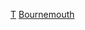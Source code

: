 {{football squad
|name        = 般尼茅夫球員名單 
|teamname    = 伯恩茅斯足球俱乐部
|title       = -{zh-hans:伯恩茅斯; zh-hk:般尼茅夫;}-
|bgcolor=red|textcolor=white|bordercolor=black
|list=<div>
{{football squad2 player|no=3|name={{le|史蒂夫·库克|Steve Cook|-{zh-hans:史蒂夫·库克; zh-hk:史提芬·曲克;}-}}}}
{{football squad2 player|no=4|name=[[劉易斯·曲克|-{zh-hans:刘易斯·库克; zh-hk:劉易斯·曲克;}-]]}}
{{football squad2 player|no=5|name={{le|洛依德·凱利|Lloyd Kelly|-{zh-hans:凯利;zh-hk:基利;zh-tw:凱利;}-}}}}
{{football squad2 player|no=6|name={{le|克里斯·梅菲姆|Chris Mepham|-{zh-hans:梅菲姆;zh-hk:麥菲咸;zh-tw:梅菲姆;}-}}}}
{{football squad2 player|no=7|name=[[大衛·布魯克斯|布魯克斯]]}}
{{football squad2 player|no=8|name=[[謝法臣·拿馬|-{zh-hans:勒马;zh-hk:拿馬;zh-tw:勒馬;}-]]}}
{{football squad2 player|no=9|name=[[多米尼克·索兰克|-{zh-hans:索兰克;zh-hk:蘇蘭基;zh-tw:蘇蘭基;}-]]}}
{{football squad2 player|no=10|name=[[萊安·克里斯蒂|-{zh-hans:克里斯蒂;zh-hk:基士堤;zh-tw:克里斯蒂;}-]]}}
{{football squad2 player|no=11|name={{le|伊美利安·馬孔德斯|Emiliano Marcondes|馬孔德斯}}}}
{{football squad2 player|no=12|name=[[罗比·布拉迪|-{zh-hans:布拉迪; zh-hk:巴拉迪;}-]]}}
{{football squad2 player|no=14|name=[[托德·坎特維爾|-{zh-hans:坎特维尔; zh-hk:簡維;zh-tw:坎特維爾}-]]}}
{{football squad2 player|no=15|name=[[亚当·史密斯 (足球运动员)|-{zh-cn:史密斯;zh-tw:史密斯;zh-hk:史密夫}-]]}}
{{football squad2 player|no=17|name=[[傑克·斯塔西|-{zh-hans:斯塔西; zh-hk:史達斯;zh-tw:斯塔西}-]]}}
{{football squad2 player|no=18|name={{le|賈馬爾·羅威|Jamal Lowe|羅威}}}}
{{football squad2 player|no=19|name=[[儒尼奥尔·斯塔尼斯拉斯|-{zh-hans:斯塔尼斯拉斯; zh-hk:史坦尼斯拿斯;}-]]}}
{{football squad2 player|no=20|name={{le|萊夫·戴維斯|Leif Davis|戴維斯}}}}
{{football squad2 player|no=21|name=[[基弗·穆尔|-{zh-hans:穆尔;zh-hk:摩亞;zh-tw:摩爾;}-]]}}
{{football squad2 player|no=22|name=[[賓·皮雅臣|-{zh-hans:皮雅臣;zh-hk:皮爾遜;zh-hant:皮雅臣;}-]]}}
{{football squad2 player|no=24|name=[[加利·卡希爾|-{zh-hans:卡希尔; zh-hk:卡希爾;}-]]}}
{{football squad2 player|no=26|name={{le|加雲·基爾堅尼|Gavin Kilkenny|基爾堅尼}}}}
{{football squad2 player|no=27|name={{le|摩根·羅傑斯|Morgan Rogers|羅傑斯}}}}
{{football squad2 player|no=29|name={{le|菲利普·比林|Philip Billing|-{zh-hans:比林; zh-hk:標寧;zh-hant:比林}-}}}}
{{football squad2 player|no=32|name={{le|杰顿·安东尼|Jaidon Anthony|安东尼}}}}
{{football squad2 player|no=33|name={{le|喬丹·澤穆拉|Jordan Zemura|澤穆拉}}}}
{{football squad2 player|no=35|name={{le|澤諾·易卜生·羅西|Zeno Ibsen Rossi|羅西}}}}
{{football squad2 player|no=38|name={{le|克里斯蒂安·賽迪|Christian Saydee|賽迪}}}}
{{football squad2 player|no=40|name={{le|威爾·丹尼斯|Will Dennis|丹尼斯}}}}
{{football squad2 player|no=42|name={{le|马克·特拉弗斯|Mark Travers|-{zh-hans:特拉弗斯; zh-hk:查華斯;zh-tw:特拉弗斯}-}}}}
{{football squad manager|title=領隊|name=[[斯科特·帕克|-{zh-hans:帕克; zh-hk:柏加;zh-tw:帕克}-]]}}
</div>}}<noinclude>
[[Category:伯恩茅斯足球俱乐部|T]]
[[Category:英格兰足球俱乐部名单模板|Bournemouth]]</noinclude>